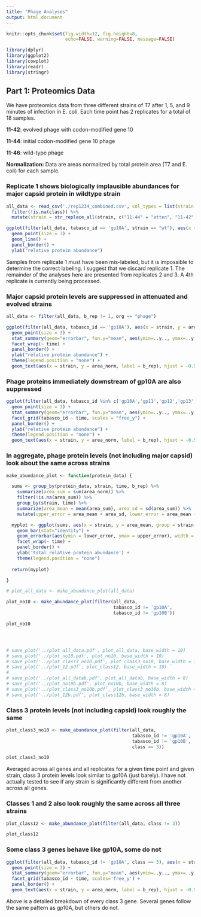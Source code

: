 ```yaml
---
title: "Phage Analyses"
output: html_document
---
```


```r
knitr::opts_chunk$set(fig.width=12, fig.height=8,
                      echo=FALSE, warning=FALSE, message=FALSE)

library(dplyr)
library(ggplot2)
library(cowplot)
library(readr)
library(stringr)
```


## Part 1: Proteomics Data

We have proteomics data from three different strains of T7 after 1, 5, and 9 minutes of infection in E. coli. Each time point has 2 replicates for a total of 18 samples.

**11-42**: evolved phage with codon-modified gene 10

**11-44**: initial codon-modified gene 10 phage

**11-46**: wild-type phage

**Normalization:** Data are areas normalized by total protein area (T7 and E. coli) for each sample.


### Replicate 1 shows biologically implausible abundances for major capsid protein in wildtype strain

```r

all_data <- read_csv('./rep1234_combined.csv', col_types = list(strain = col_character())) %>%
  filter(!is.na(class)) %>%
  mutate(strain = str_replace_all(strain, c("11-44" = "atten", "11-42" = "evol", "11-46" = "wt")))

ggplot(filter(all_data, tabasco_id == 'gp10A', strain == "wt"), aes(x = factor(time), y = area_norm, group=b_rep, color=factor(b_rep))) + 
  geom_point(size = 3) +
  geom_line() + 
  panel_border() +
  ylab("relative protein abundance")


```
Samples from replicate 1 must have been mis-labeled, but it is impossible to determine the correct labeling. I suggest that we discard replicate 1. The remainder of the analyses here are presented from replicates 2 and 3. A 4th replicate is currently being processed.

### Major capsid protein levels are suppressed in attenuated and evolved strains

```r

all_data <- filter(all_data, b_rep != 1, org == "phage")

ggplot(filter(all_data, tabasco_id == 'gp10A'), aes(x = strain, y = area_norm, group = strain, color=factor(strain), order = desc(strain))) + 
  geom_point(size = 3) +
  stat_summary(geom="errorbar", fun.y="mean", aes(ymin=..y.., ymax=..y..), size=1) +
  facet_wrap(~ time) +
  panel_border() +
  ylab("relative protein abundance") +
  theme(legend.position = "none") +
  geom_text(aes(x = strain, y = area_norm, label = b_rep), hjust = -0.5)

```

### Phage proteins immediately downstream of gp10A are also suppressed

```r

ggplot(filter(all_data, tabasco_id %in% c('gp10A','gp11','gp12','gp13','gp14','gp15')), aes(x = strain, y = area_norm, group = strain, color=factor(strain), order = desc(strain))) + 
  geom_point(size = 3) +
  stat_summary(geom="errorbar", fun.y="mean", aes(ymin=..y.., ymax=..y..), size=1) +
  facet_grid(tabasco_id ~ time, scales = "free_y") +
  panel_border() +
  ylab("relative protein abundance") +
  theme(legend.position = "none") +
  geom_text(aes(x = strain, y = area_norm, label = b_rep), hjust = -0.5)

```

### In aggregate, phage protein levels (not including major capsid) look about the same across strains

```r

make_abundance_plot <- function(protein_data) {

  sums <- group_by(protein_data, strain, time, b_rep) %>% 
    summarize(area_sum = sum(area_norm)) %>% 
    filter(!is.na(area_sum)) %>%
    group_by(strain, time) %>%
    summarize(area_mean = mean(area_sum), area_sd = sd(area_sum)) %>%
    mutate(upper_error = area_mean + area_sd, lower_error = area_mean - area_sd)

  myplot <- ggplot(sums, aes(x = strain, y = area_mean, group = strain, fill=factor(strain))) + 
    geom_bar(stat="identity") +
    geom_errorbar(aes(ymin = lower_error, ymax = upper_error), width = 0.5) +
    facet_wrap(~ time) +
    panel_border() +
    ylab('total relative protein abundance') +
    theme(legend.position = "none")
  
  return(myplot)

}

# plot_all_data <- make_abundance_plot(all_data)

plot_no10 <- make_abundance_plot(filter(all_data, 
                                        tabasco_id != 'gp10A', 
                                        tabasco_id != 'gp10B'))

plot_no10




# save_plot('../plot_all_data.pdf', plot_all_data, base_width = 10)
# save_plot('../plot_no10.pdf', plot_no10, base_width = 10)
# save_plot('../plot_class3_no10.pdf', plot_class3_no10, base_width = 10)
# save_plot('../plot_12.pdf', plot_class12, base_width = 10)
# 
# save_plot('../plot_all_datab.pdf', plot_all_datab, base_width = 8)
# save_plot('../plot_no10b.pdf', plot_no10b, base_width = 8)
# save_plot('../plot_class3_no10b.pdf', plot_class3_no10b, base_width = 8)
# save_plot('../plot_12b.pdf', plot_class12b, base_width = 8)

```


### Class 3 protein levels (not including capsid) look roughly the same

```r

plot_class3_no10 <- make_abundance_plot(filter(all_data, 
                                               tabasco_id != 'gp10A', 
                                               tabasco_id != 'gp10B', 
                                               class == 3))

plot_class3_no10

```

Averaged across all genes and all replicates for a given time point and given strain, class 3 protein levels look similar to gp10A (just barely). I have not actually tested to see if any strain is significantly different from another across all genes.


### Classes 1 and 2 also look roughly the same across all three strains

```r

plot_class12 <- make_abundance_plot(filter(all_data, class != 3))

plot_class12

```

### Some class 3 genes behave like gp10A, some do not

```r

ggplot(filter(all_data, tabasco_id != 'gp10A', class == 3), aes(x = strain, y = area_norm, group = strain, color=factor(strain))) + 
  geom_point(size = 3) +
  stat_summary(geom="errorbar", fun.y="mean", aes(ymin=..y.., ymax=..y..), size=1) +
  facet_grid(tabasco_id ~ time, scales='free_y') +
  panel_border() + 
  geom_text(aes(x = strain, y = area_norm, label = b_rep), hjust = -0.5)

```

Above is a detailed breakdown of every class 3 gene. Several genes follow the same pattern as gp10A, but others do not.